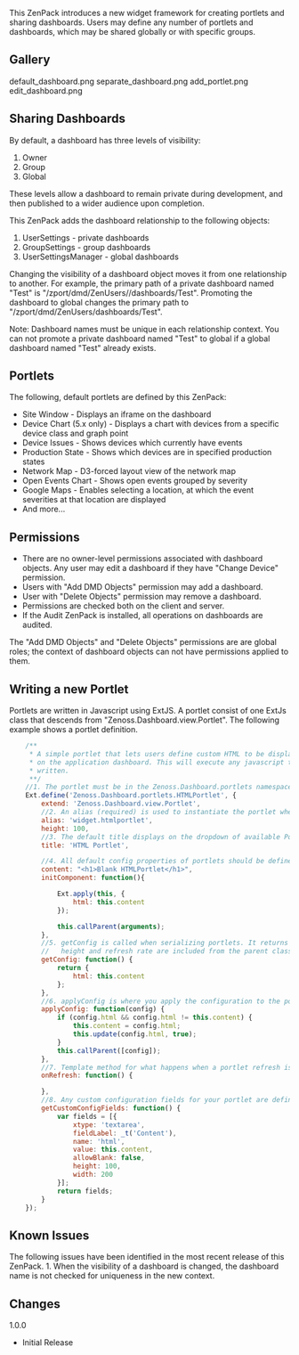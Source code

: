 This ZenPack introduces a new widget framework for creating portlets and sharing dashboards. Users may define any number of portlets and dashboards, which may be shared globally or with specific groups. 

== Gallery ==
<gallery widths=250px heights=127px>
default_dashboard.png
separate_dashboard.png
add_portlet.png
edit_dashboard.png
</gallery>

== Sharing Dashboards  ==

By default, a dashboard has three levels of visibility:

# Owner
# Group
# Global

These levels allow a dashboard to remain private during development, and
then published to a wider audience upon completion. 

This ZenPack adds the dashboard relationship to the following objects:

# UserSettings - private dashboards
# GroupSettings - group dashboards
# UserSettingsManager - global dashboards

Changing the visibility of a dashboard object moves it from one relationship to another. 
For example, the primary path of a private dashboard named "Test" is "/zport/dmd/ZenUsers/<USERID>/dashboards/Test". 
Promoting the dashboard to global changes the primary path to "/zport/dmd/ZenUsers/dashboards/Test". 

Note: Dashboard names must be unique in each relationship context.
You can not promote a private dashboard named "Test" to global if
a global dashboard named "Test" already exists.

== Portlets ==

The following, default portlets are defined by this ZenPack:

* Site Window - Displays an iframe on the dashboard
* Device Chart (5.x only) - Displays a chart with devices from a specific device class and graph point
* Device Issues - Shows devices which currently have events
* Production State - Shows which devices are in specified production states
* Network Map - D3-forced layout view of the network map
* Open Events Chart - Shows open events grouped by severity
* Google Maps - Enables selecting a location, at which the event severities at that location are displayed
* And more...

== Permissions ==

* There are no owner-level permissions associated with dashboard objects. Any user may edit a dashboard if they have "Change Device" permission. 
* Users with "Add DMD Objects" permission may add a dashboard.
* User with "Delete Objects" permission may remove a dashboard.
* Permissions are checked both on the client and server. 
* If the Audit ZenPack is installed, all operations on dashboards are audited.

The "Add DMD Objects" and "Delete Objects" permissions are are global roles; the context of dashboard objects can not have permissions applied to them.

== Writing a new Portlet ==

Portlets are written in Javascript using ExtJS. A portlet consist of one ExtJs class that descends from "Zenoss.Dashboard.view.Portlet". The following example shows a portlet definition.

<syntaxhighlight lang="javascript">
    /**
     * A simple portlet that lets users define custom HTML to be displayed
     * on the application dashboard. This will execute any javascript that is
     * written.
     **/
    //1. The portlet must be in the Zenoss.Dashboard.portlets namespace, in which everything is assumed to be a portlet.
    Ext.define('Zenoss.Dashboard.portlets.HTMLPortlet', {
        extend: 'Zenoss.Dashboard.view.Portlet',
        //2. An alias (required) is used to instantiate the portlet when the dashboard is rendered
        alias: 'widget.htmlportlet',
        height: 100,
        //3. The default title displays on the dropdown of available Portlets
        title: 'HTML Portlet',

        //4. All default config properties of portlets should be defined on the class
        content: "<h1>Blank HTMLPortlet</h1>",
        initComponent: function(){

            Ext.apply(this, {
                html: this.content
            });

            this.callParent(arguments);
        },
        //5. getConfig is called when serializing portlets. It returns the options that are saved on the portlet.
        //   height and refresh rate are included from the parent class
        getConfig: function() {
            return {
                html: this.content
            };
        },
        //6. applyConfig is where you apply the configuration to the portlet. This can include updating stores and content.
        applyConfig: function(config) {
            if (config.html && config.html != this.content) {
                this.content = config.html;
                this.update(config.html, true);
            }
            this.callParent([config]);
        },
        //7. Template method for what happens when a portlet refresh is requested.
        onRefresh: function() {

        },
        //8. Any custom configuration fields for your portlet are defined here. The caller expects an array in return.
        getCustomConfigFields: function() {
            var fields = [{
                xtype: 'textarea',
                fieldLabel: _t('Content'),
                name: 'html',
                value: this.content,
                allowBlank: false,
                height: 100,
                width: 200
            }];
            return fields;
        }
    });
</syntaxhighlight>

== Known Issues ==

The following issues have been identified in the most recent release of this ZenPack.
1. When the visibility of a dashboard is changed, the dashboard name is not checked for uniqueness in the new context.

== Changes ==

;1.0.0
* Initial Release
